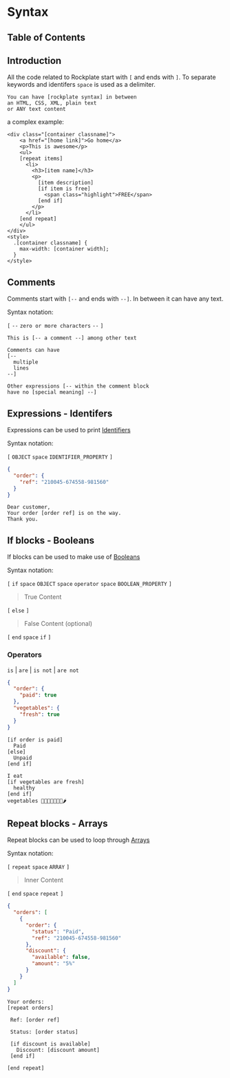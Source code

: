 # Syntax

## Table of Contents

## Introduction

All the code related to Rockplate start with `[` and ends with `]`. To separate keywords and identifers `space` is used as a delimiter.

```rockplate
You can have [rockplate syntax] in between
an HTML, CSS, XML, plain text
or ANY text content
```

a complex example:

```rockplate
<div class="[container classname]">
    <a href="[home link]">Go home</a>
    <p>This is awesome</p>
    <ul>
    [repeat items]
      <li>
        <h3>[item name]</h3>
        <p>
          [item description]
          [if item is free]
            <span class="highlight">FREE</span>
          [end if]
        </p>
      </li>
    [end repeat]
    </ul>
</div>
<style>
  .[container classname] {
    max-width: [container width];
  }
</style>
```

## Comments

Comments start with `[--` and ends with `--]`. In between it can have any text.

Syntax notation:

`[` `--` `zero or more characters` `--` `]`

<!-- Syntax: `[--` `zero or more characters` `--]` -->

```rockplate
This is [-- a comment --] among other text

Comments can have
[--
  multiple
  lines
--]

Other expressions [-- within the comment block
have no [special meaning] --]

```

## Expressions - Identifers

Expressions can be used to print [Identifiers](/data-structure#identifers)

Syntax notation:

`[` `OBJECT` `space` `IDENTIFIER_PROPERTY` `]`

```json
{
  "order": {
    "ref": "210045-674558-981560"
  }
}
```

```rockplate
Dear customer,
Your order [order ref] is on the way.
Thank you.
```

## If blocks - Booleans

If blocks can be used to make use of [Booleans](/data-structure#booleans)

Syntax notation:

`[` `if` `space` `OBJECT` `space` `operator` `space` `BOOLEAN_PROPERTY` `]`

> True Content

`[` `else` `]`

> False Content (optional)

`[` `end` `space` `if` `]`

<!-- Syntax: `[` `if` `Object` `space` `operator` `space` `Boolean Property` `]` -->

<!-- Syntax: `[if` `space` `Object` `space` `operator` `space` `Boolean Property` `]` Positive `[else]` Negative `[end if]` -->

<!-- Operators: `is` | `are` | `is not` | `are not` -->

<!-- Values: `true` | `false` -->

### Operators

`is` | `are` | `is not` | `are not`

```json
{
  "order": {
    "paid": true
  },
  "vegetables": {
    "fresh": true
  }
}
```

<!-- Syntax: `[if order is paid] .... [end if]` -->

```rockplate
[if order is paid]
  Paid
[else]
  Unpaid
[end if]
```

```rockplate
I eat
[if vegetables are fresh]
  healthy
[end if]
vegetables 🥕🥦🍅🍆🥝🥬🥒🌶
```

## Repeat blocks - Arrays

Repeat blocks can be used to loop through [Arrays](/data-structure#arrays)

<!-- Syntax: `[repeat` `space` `Array` `]` `Inner Content` `[end repeat]` -->

Syntax notation:

`[` `repeat` `space` `ARRAY` `]`

> Inner Content

`[` `end` `space` `repeat` `]`

```json
{
  "orders": [
    {
      "order": {
        "status": "Paid",
        "ref": "210045-674558-981560"
      },
      "discount": {
        "available": false,
        "amount": "5%"
      }
    }
  ]
}
```

```rockplate
Your orders:
[repeat orders]

 Ref: [order ref]

 Status: [order status]

 [if discount is available]
   Discount: [discount amount]
 [end if]

[end repeat]
```
